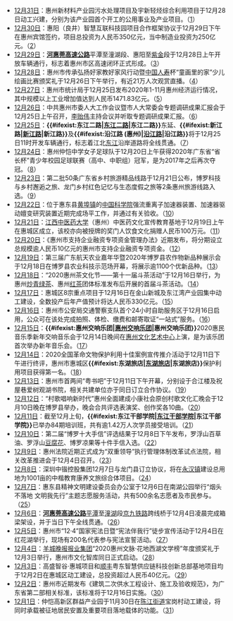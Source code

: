 * [[12月31日|12月31日]]：惠州新材料产业园污水处理项目及宇新轻烃综合利用项目于12月28日动工兴建，分别为该产业园首个开工的公用事业及产业项目。（[http://e.hznews.com/hzrb/pc/content/202012/31/content_958901.html]）
* [[12月30日|12月30日]]：惠阳（良井）智慧互联科技园项目合作框架协议于12月29日下午在惠州宾馆签约，项目总投资为人民币350亿元，当中制造业投资为250亿元。（[http://e.hznews.com/hzrb/pc/content/202012/30/content_958841.html]）
* [[12月29日|12月29日]]：'''[[河惠莞高速公路|河惠莞高速公路]]'''平潭至潼湖段、惠阳至[[紫金县|紫金]]段于12月28日上午开放车辆通行，标志着惠州市区高速闭环正式形成。（[http://e.hznews.com/hzrb/pc/content/202012/29/content_958737.html]）
* [[12月28日|12月28日]]：惠州市传承弘扬好家教好家风行动暨[[中国人寿保险|中国人寿]]杯“童画里的家”少儿绘画比赛颁奖礼于12月26日下午举行，有近21万人次观赏直播。（[http://e.hznews.com/hzrb/pc/content/202012/28/content_958712.html]）
* [[12月27日|12月27日]]：惠州市统计局于12月25日发布2020年1-11月惠州经济运行情况，其中规模以上工业增加值达到人民币1471.83亿元。（[http://e.hznews.com/hzrb/pc/content/202012/27/content_958675.html]）
* [[12月26日|12月26日]]：中共惠州市委人大工作会议暨市人大常委会专题调研成果汇报会于12月25日上午召开，[[李贻伟|李贻伟]]主持会议并听取专题调研成果汇报。（[http://e.hznews.com/hzrb/pc/content/202012/26/content_958647.html]）
* [[12月25日|12月25日]]：'''{{#ifexist:东江二路|[[东江二路|东江二路]]|东江二路}}'''东延、'''{{#ifexist:新江路|[[新江路|新江路]]|新江路}}'''及'''{{#ifexist:沿江路 (惠州)|[[沿江路_(惠州)|沿江路]]|沿江路}}'''将于12月25日11时开发车辆通行，标志着江北[[东江|东江]]沿岸道路将全线贯通。（[http://e.hznews.com/hzrb/pc/content/202012/25/content_958564.html]）
* [[12月24日|12月24日]]：惠州仲恺中学女子足球队于12月20日上午获得2020年广东省“省长杯”青少年校园足球联赛（高中、中职组）冠军，是为2017年之后再次夺冠。（[http://e.hznews.com/hzrb/pc/content/202012/24/content_958447.html]）
* [[12月23日|12月23日]]：第二批50条广东省乡村旅游精品线路于12月21日公布，博罗科技与乡村邂逅之旅、龙门乡村红色记忆与生态度假之旅等2条惠州旅游线路入选。（[http://e.hznews.com/hzrb/pc/content/202012/23/content_958391.html]）
* [[12月22日|12月22日]]：位于惠东县[[黄埠镇_(惠东县)|黄埠镇]]的[[中国科学院|中国科学院]]强流重离子加速器装置、加速器驱动嬗变研究装置近期完成场平工作，并通过有关验收。（[http://e.hznews.com/hzrb/pc/content/202012/22/content_958330.html]）
* [[12月21日|12月21日]]：[[江西中医药大学|江西中医药大学]]（惠州）中医药文化宣传教育基地于12月19日上午在惠城区成立，该校亦向被授牌的奖门人饮食文化捐赠人民币100万元。（[http://e.hznews.com/hzrb/pc/content/202012/21/content_958299.html]）
* [[12月20日|12月20日]]：《惠州市支持企业融资专项资金管理办法》近期发布，将分期设立总规模逾人民币10亿元的惠州市支持企业融资专项资金。（[http://e.hznews.com/hzrb/pc/content/202012/20/content_958260.html]）
* [[12月19日|12月19日]]：第三届广东航天农业嘉年华暨2020年博罗县农作物新品种展示会于12月18日在博罗县农业科技示范场开幕，将展示逾1100个优新品种。（[http://e.hznews.com/hzrb/pc/content/202012/19/content_958237.html]）
* [[12月18日|12月18日]]：“2020惠州茶文化节——第十一届斗茶活动”于12月16日举行，为惠州[[炒青|炒青绿茶]]、惠州[[红茶|红茶]]团体标准发布后开展的首届斗茶活动。（[http://e.hznews.com/hzrb/pc/content/202012/18/content_958187.html]）
* [[12月17日|12月17日]]：惠城区8宗重点项目于12月16日在金山新城及东江湾产业园集中动工建设，全数投产后年产值预计将达人民币330亿元。（[http://e.hznews.com/hzrb/pc/content/202012/17/content_958066.html]）
* [[12月16日|12月16日]]：惠州市公安局交通警察支队首个24小时自助服务区于12月16日启用，公众可在该处完成拍照、体检、缴费和邮寄取证“一站式”服务。（[http://e.hznews.com/hzrb/pc/content/202012/16/content_958020.html]）
* [[12月15日|12月15日]]：'''{{#ifexist:惠州交响乐团|[[惠州交响乐团|惠州交响乐团]]|惠州交响乐团}}'''2020惠民音乐季新年交响音乐会于12月14日晚间在[[惠州文化艺术中心|惠州文化艺术中心]]上演，是为该乐团首次举办新年音乐会。（[http://e.hznews.com/hzrb/pc/content/202012/15/content_957921.html]）
* [[12月14日|12月14日]]：2020全国革命文物保护利用十佳案例宣传推介活动于12月11日下午进行终评，惠州市惠城区'''{{#ifexist:东湖旅店|[[东湖旅店|东湖旅店]]|东湖旅店}}'''保护利用项目获得第一名。（[http://e.hznews.com/hzrb/pc/content/202012/14/content_957876.html]）
* [[12月13日|12月13日]]：惠州市首两间“粤书吧”于12月11日下午开幕，分别设于合江楼及祝屋巷爱树观湖书院，相关共建单位亦于同日订立合作协议。（[http://e.hznews.com/hzrb/pc/content/202012/13/content_957848.html]）
* [[12月12日|12月12日]]：“村歌唱响新时代”惠州全面建成小康社会原创村歌文化汇晚会于12月10日晚在博罗县举办，晚会合共评选表演奖、创作奖各10曲。（[http://e.hznews.com/hzrb/pc/content/202012/12/content_957812.html]）
* [[12月11日|12月11日]]：截至12月上旬，'''{{#ifexist:东江干部学院|[[东江干部学院|东江干部学院]]|东江干部学院}}'''已举办84期培训班，共有逾1.42万人次学员接受培训。（[http://e.hznews.com/hzrb/pc/content/202012/11/content_957452.html]）
* [[12月10日|12月10日]]：第二届“博罗十大手信”评选结果于12月8日下午发布，罗浮山百草油、罗浮山[[豆腐花|豆腐花]]、博罗凉果等十件手信入选。（[http://e.hznews.com/hzrb/pc/content/202012/10/content_957322.html]）
* [[12月9日|12月9日]]：惠州法院近期正式成为“双重领导”执行管理体制改革试点法院，相关改革推进会于12月4日召开。（[http://e.hznews.com/hzrb/pc/content/202012/09/content_957235.html]）
* [[12月8日|12月8日]]：深圳中锴控股集团12月7日与龙门县订立协议，将在[[永汉镇|永汉镇]]建设总用地为1001亩的中楷教育康养文旅综合体项目。（[http://e.hznews.com/hzrb/pc/content/202012/08/content_957182.html]）
* [[12月7日|12月7日]]：惠东县精神文明建设委员会办公室于12月6日在南湖公园举行“烟头不落地 文明我先行”主题志愿服务活动，共有500余名志愿者及市民参与。（[http://e.hznews.com/hzrb/pc/content/202012/07/content_957134.html]）
* [[12月6日|12月6日]]：'''[[河惠莞高速公路|河惠莞高速公路]]'''[[平潭镇|平潭]]至[[潼湖镇|潼湖]]段[[京九铁路|京九铁路]]跨线桥于12月4日凌晨完成箱梁架设，并于当日下午全线贯通。（[http://e.hznews.com/hzrb/pc/content/202012/06/content_957027.html]）
* [[12月5日|12月5日]]：惠州市“12·4”国家宪法日暨“宪法伴我行”徒步宣传活动于12月4日在红花湖举行，现场有200名代表参与宪法宣誓活动。（[http://e.hznews.com/hzrb/pc/content/202012/05/content_956995.html]）
* [[12月4日|12月4日]]：[[羊城晚报报业集团|羊城晚报报业集团]]“2020惠州文脉·花地西湖文学榜”年度颁奖礼于12月3日举行，惠州市文化智库同日正式启动。（[http://e.hznews.com/hzrb/pc/content/202012/04/content_956937.html]）
* [[12月3日|12月3日]]：高盛智谷·惠城项目和[[顺丰控股|顺丰]]粤东智慧供应链科技创新总部基地项目均于12月2日在惠城区动工建设，总投资超过人民币40亿元。（[http://e.hznews.com/hzrb/pc/content/202012/03/content_956813.html]）
* [[12月2日|12月2日]]：惠州市近期发布《建筑二次供水工程设计、施工及验收规范》，为广东省第二部相关标准，该标准将于12月16日实施。（[http://e.hznews.com/hzrb/pc/content/202012/02/content_956689.html]）
* [[12月1日|12月1日]]：仲恺高新区群益产业园于11月30日在[[陈江街道|陈江街道]]宝岗村动工建设，将同时承载被征地居民安置及重要项目落地载体的功能。（[http://e.hznews.com/hzrb/pc/content/202012/01/content_956574.html]）
